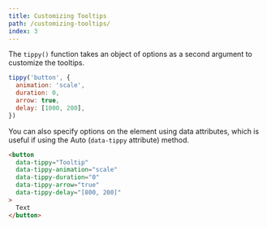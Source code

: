```yaml
---
title: Customizing Tooltips
path: /customizing-tooltips/
index: 3
---
```



The `tippy()` function takes an object of options as a second argument to
customize the tooltips.

```js
tippy('button', {
  animation: 'scale',
  duration: 0,
  arrow: true,
  delay: [1000, 200],
})
```

You can also specify options on the element using data attributes, which is
useful if using the Auto (`data-tippy` attribute) method.

```html
<button
  data-tippy="Tooltip"
  data-tippy-animation="scale"
  data-tippy-duration="0"
  data-tippy-arrow="true"
  data-tippy-delay="[800, 200]"
>
  Text
</button>
```
